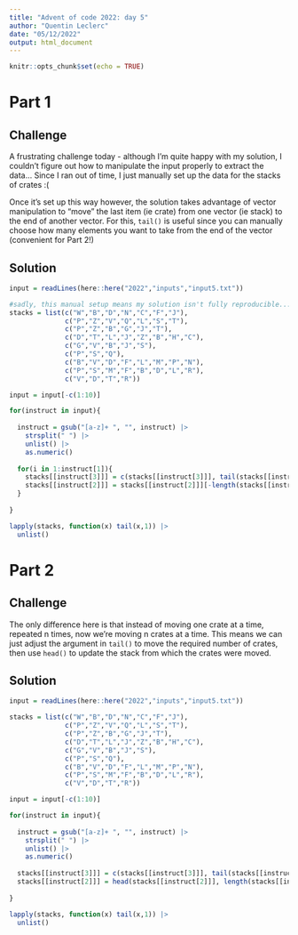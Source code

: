 ```yaml
---
title: "Advent of code 2022: day 5"
author: "Quentin Leclerc"
date: "05/12/2022"
output: html_document
---
```


```r
knitr::opts_chunk$set(echo = TRUE)
```

# Part 1

## Challenge

A frustrating challenge today - although I'm quite happy with my solution, I couldn't figure out how
to manipulate the input properly to extract the data... Since I ran out of time, I just manually
set up the data for the stacks of crates :(

Once it's set up this way however, the solution takes advantage of vector manipulation to "move"
the last item (ie crate) from one vector (ie stack) to the end of another vector. For this,
`tail()` is useful since you can manually choose how many elements you want to take from the
end of the vector (convenient for Part 2!)

## Solution


```r

input = readLines(here::here("2022","inputs","input5.txt"))

#sadly, this manual setup means my solution isn't fully reproducible...
stacks = list(c("W","B","D","N","C","F","J"),
              c("P","Z","V","Q","L","S","T"),
              c("P","Z","B","G","J","T"),
              c("D","T","L","J","Z","B","H","C"),
              c("G","V","B","J","S"),
              c("P","S","Q"),
              c("B","V","D","F","L","M","P","N"),
              c("P","S","M","F","B","D","L","R"),
              c("V","D","T","R"))

input = input[-c(1:10)]

for(instruct in input){
  
  instruct = gsub("[a-z]+ ", "", instruct) |>
    strsplit(" ") |>
    unlist() |>
    as.numeric()
  
  for(i in 1:instruct[1]){
    stacks[[instruct[3]]] = c(stacks[[instruct[3]]], tail(stacks[[instruct[2]]],1))
    stacks[[instruct[2]]] = stacks[[instruct[2]]][-length(stacks[[instruct[2]]])]
  }
  
}

lapply(stacks, function(x) tail(x,1)) |>
  unlist()

```







# Part 2

## Challenge

The only difference here is that instead of moving one crate at a time, repeated n times,
now we're moving n crates at a time. This means we can just adjust the argument in `tail()`
to move the required number of crates, then use `head()` to update the stack from which
the crates were moved.


## Solution


```r

input = readLines(here::here("2022","inputs","input5.txt"))

stacks = list(c("W","B","D","N","C","F","J"),
              c("P","Z","V","Q","L","S","T"),
              c("P","Z","B","G","J","T"),
              c("D","T","L","J","Z","B","H","C"),
              c("G","V","B","J","S"),
              c("P","S","Q"),
              c("B","V","D","F","L","M","P","N"),
              c("P","S","M","F","B","D","L","R"),
              c("V","D","T","R"))

input = input[-c(1:10)]

for(instruct in input){
  
  instruct = gsub("[a-z]+ ", "", instruct) |>
    strsplit(" ") |>
    unlist() |>
    as.numeric()
  
  stacks[[instruct[3]]] = c(stacks[[instruct[3]]], tail(stacks[[instruct[2]]],instruct[1]))
  stacks[[instruct[2]]] = head(stacks[[instruct[2]]], length(stacks[[instruct[2]]])-instruct[1])
  
}

lapply(stacks, function(x) tail(x,1)) |>
  unlist()


```

